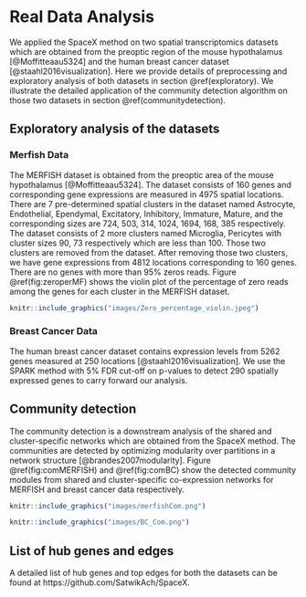 # Real Data Analysis {#realdata}

We applied the SpaceX method on two spatial transcriptomics datasets which are obtained from the preoptic region of the mouse hypothalamus  [@Moffitteaau5324] and the human breast cancer dataset [@staahl2016visualization]. Here we provide details of preprocessing and exploratory analysis of both datasets in section \@ref(exploratory). We illustrate the detailed application of the community detection algorithm on those two datasets in section \@ref(communitydetection).


## Exploratory analysis of the datasets {#exploratory}

### Merfish Data
The MERFISH dataset is obtained from the preoptic area of the mouse hypothalamus [@Moffitteaau5324]. The dataset consists of $160$ genes and corresponding gene expressions are measured in $4975$ spatial locations. There are $7$ pre-determined spatial clusters in the dataset named Astrocyte, Endothelial, Ependymal, Excitatory, Inhibitory, Immature, Mature, and the corresponding sizes are $724$, $503$, $314$, $1024$, $1694$, $168$, $385$ respectively. The dataset consists of $2$ more clusters named Microglia, Pericytes with cluster sizes $90$, $73$ respectively which are less than $100$. Those two clusters are removed from the dataset. After removing those two clusters, we have gene expressions from $4812$ locations corresponding to $160$ genes. There are no genes with more than $95\%$ zeros reads. Figure \@ref(fig:zeroperMF) shows the violin plot of the percentage of zero reads among the genes for each cluster in the MERFISH dataset. 

```r
knitr::include_graphics("images/Zero_percentage_violin.jpeg")
```


### Breast Cancer Data 
The human breast cancer dataset contains expression levels from $5262$ genes measured at $250$ locations [@staahl2016visualization]. We use the SPARK method with $5\%$ FDR cut-off on p-values to detect $290$ spatially expressed genes to carry forward our analysis. 



## Community detection {#communitydetection}

The community detection is a downstream analysis of the shared and cluster-specific networks which are obtained from the SpaceX method. The communities are detected by optimizing modularity over partitions in a network structure [@brandes2007modularity]. Figure \@ref(fig:comMERFISH) and \@ref(fig:comBC) show the detected community modules from shared and cluster-specific co-expression networks for MERFISH and breast cancer data respectively.  

```r
knitr::include_graphics("images/merfishCom.png")
```


```r
knitr::include_graphics("images/BC_Com.png")
```

## List of hub genes and edges
A detailed list of hub genes and top edges for both the datasets can be found at https://github.com/SatwikAch/SpaceX.



